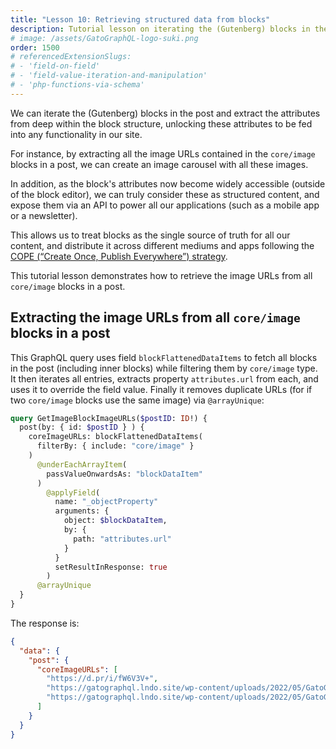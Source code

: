 ```yaml
---
title: "Lesson 10: Retrieving structured data from blocks"
description: Tutorial lesson on iterating the (Gutenberg) blocks in the post and extracting the attributes from deep within the block structure, as to unlock these attributes to be fed into any functionality in our site.
# image: /assets/GatoGraphQL-logo-suki.png
order: 1500
# referencedExtensionSlugs:
# - 'field-on-field'
# - 'field-value-iteration-and-manipulation'
# - 'php-functions-via-schema'
---
```


We can iterate the (Gutenberg) blocks in the post and extract the attributes from deep within the block structure, unlocking these attributes to be fed into any functionality in our site.

For instance, by extracting all the image URLs contained in the `core/image` blocks in a post, we can create an image carousel with all these images.

In addition, as the block's attributes now become widely accessible (outside of the block editor), we can truly consider these as structured content, and expose them via an API to power all our applications (such as a mobile app or a newsletter).

This allows us to treat blocks as the single source of truth for all our content, and distribute it across different mediums and apps following the [COPE (“Create Once, Publish Everywhere”) strategy](https://www.smashingmagazine.com/2019/10/create-once-publish-everywhere-wordpress/).

This tutorial lesson demonstrates how to retrieve the image URLs from all `core/image` blocks in a post.

## Extracting the image URLs from all `core/image` blocks in a post

This GraphQL query uses field `blockFlattenedDataItems` to fetch all blocks in the post (including inner blocks) while filtering them by `core/image` type. It then iterates all entries, extracts property `attributes.url` from each, and uses it to override the field value. Finally it removes duplicate URLs (for if two `core/image` blocks use the same image) via `@arrayUnique`:

```graphql
query GetImageBlockImageURLs($postID: ID!) {
  post(by: { id: $postID } ) {
    coreImageURLs: blockFlattenedDataItems(
      filterBy: { include: "core/image" }
    )
      @underEachArrayItem(
        passValueOnwardsAs: "blockDataItem"
      )
        @applyField(
          name: "_objectProperty"
          arguments: {
            object: $blockDataItem,
            by: {
              path: "attributes.url"
            }
          }
          setResultInResponse: true
        )
      @arrayUnique
  }
}
```

The response is:

```json
{
  "data": {
    "post": {
      "coreImageURLs": [
        "https://d.pr/i/fW6V3V+",
        "https://gatographql.lndo.site/wp-content/uploads/2022/05/GatoGraphQL-logo-1024x622.jpg",
        "https://gatographql.lndo.site/wp-content/uploads/2022/05/GatoGraphQL-logo-suki-1024x598.png"
      ]
    }
  }
}
```
